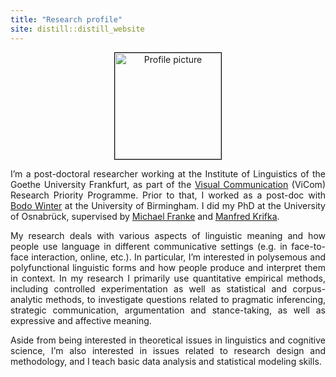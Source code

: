 ```yaml
---
title: "Research profile"
site: distill::distill_website
---
```


<style>
body {
  text-align: justify}

h1 {
  text-align: center
}

.aligncenter {
    text-align: center;
}
</style>

<p class="aligncenter"><img src="images/profile.jpg" alt="Profile picture" align="middle" style="width:170px;height:170px;border:0.7px solid black;"></p>

I'm a post-doctoral researcher working at the Institute of Linguistics of the Goethe University Frankfurt, as part of the [Visual Communication](https://vicom.info/) (ViCom) Research Priority Programme. Prior to that, I worked as a post-doc with [Bodo Winter](https://bodowinter.com/) at the University of Birmingham. I did my PhD at the University of Osnabrück, supervised by [Michael Franke](https://michael-franke.github.io/heimseite/) and [Manfred Krifka](https://www.leibniz-zas.de/en/people/details/krifka-manfred/manfred-krifka).

My research deals with various aspects of linguistic meaning and how people use language in different communicative settings (e.g. in face-to-face interaction, online, etc.). In particular, I'm interested in polysemous and polyfunctional linguistic forms and how people produce and interpret them in context. In my research I primarily use quantitative empirical methods, including controlled experimentation as well as statistical and corpus-analytic methods, to investigate questions related to pragmatic inferencing, strategic communication, argumentation and stance-taking, as well as expressive and affective meaning.

Aside from being interested in theoretical issues in linguistics and cognitive science, I'm also interested in issues related to research design and methodology, and I teach basic data analysis and statistical modeling skills.
